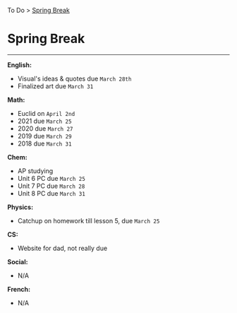 To Do > [Spring Break](/docs/springbreak/)
# Spring Break
---

**English:**
- Visual's ideas & quotes due `March 28th`
- Finalized art due `March 31`

**Math:**
- Euclid on `April 2nd`
- 2021 due `March 25`
- 2020 due `March 27`
- 2019 due `March 29`
- 2018 due `March 31`

**Chem:**
- AP studying
- Unit 6 PC due `March 25`
- Unit 7 PC due `March 28`
- Unit 8 PC due `March 31`

**Physics:**
- Catchup on homework till lesson 5, due `March 25`

**CS:**
- Website for dad, not really due

**Social:**
- N/A

**French:**
- N/A
